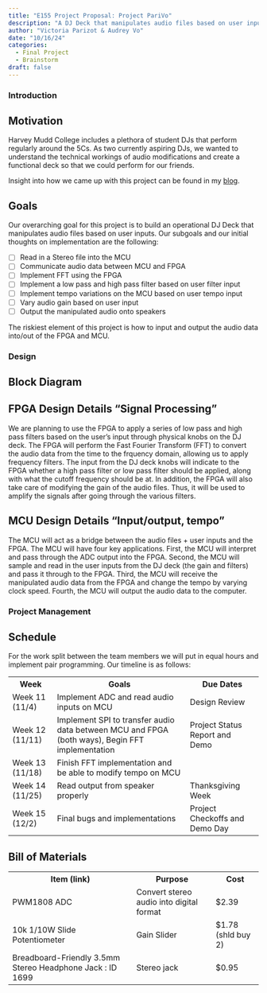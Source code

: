 ```yaml
---
title: "E155 Project Proposal: Project PariVo"
description: "A DJ Deck that manipulates audio files based on user inputs"
author: "Victoria Parizot & Audrey Vo"
date: "10/16/24"
categories:
  - Final Project
  - Brainstorm
draft: false
---
```

### Introduction

## Motivation
Harvey Mudd College includes a plethora of student DJs that perform regularly around the 5Cs. As two currently aspiring DJs, we wanted to understand the technical workings of audio modifications and create a functional deck so that we could perform for our friends.

Insight into how we came up with this project can be found in my [blog](https://vparizot.github.io/hmc-e155-portfolio/posts/post6.html).

## Goals
Our overarching goal for this project is to build an operational DJ Deck that manipulates audio files based on user inputs. Our subgoals and our initial thoughts on implementation are the following:

<ul class="task-list">
<li><label><input type="checkbox">Read in a Stereo file into the MCU</label></li>
<li><label><input type="checkbox">Communicate audio data between MCU and FPGA</label></li>
<li><label><input type="checkbox">Implement FFT using the FPGA</label></li>
<li><label><input type="checkbox">Implement a low pass and high pass filter based on user filter input</label></li>
<li><label><input type="checkbox">Implement tempo variations on the MCU based on user tempo input</label></li>
<li><label><input type="checkbox">Vary audio gain based on user input
</label></li>
<li><label><input type="checkbox">Output the manipulated audio onto speakers
</label></li>
</ul>

The riskiest element of this project is how to input and output the audio data into/out of the FPGA and MCU. 

### Design
## Block Diagram

## FPGA Design Details “Signal Processing”
We are planning to use the FPGA to apply a series of low pass and high pass filters based on the user’s input through physical knobs on the DJ deck. The FPGA will perform the Fast Fourier Transform (FFT) to convert the audio data from the time to the frquency domain, allowing us to apply frequency filters. The input from the DJ deck knobs will indicate to the FPGA whether a high pass filter or low pass filter should be applied, along with what the cutoff frequency should be at. In addition, the FPGA will also take care of modifying the gain of the audio files. Thus, it will be used to amplify the signals after going through the various filters. 


## MCU Design Details “Input/output, tempo”
The MCU will act as a bridge between the audio files + user inputs and the FPGA. The MCU will have four key applications. First, the MCU will interpret and pass through the ADC output into the FPGA. Second, the MCU will sample and read in the user inputs from the DJ deck (the gain and filters) and pass it through to the FPGA. Third, the MCU will receive the manipulated audio data from the FPGA and change the tempo by varying clock speed. Fourth, the MCU will output the audio data to the computer. 


### Project Management

## Schedule
For the work split between the team members we will put in equal hours and implement pair programming. Our timeline is as follows:

<table>
  <tr>
    <th>Week</th>
    <th>Goals</th>
    <th>Due Dates</th>
  </tr>
  <tr>
    <td>Week 11 (11/4)</td>
    <td>Implement ADC and read audio inputs on MCU</td>
    <td>Design Review</td>
  </tr>
  <tr>
    <td>Week 12 (11/11)</td>
    <td>Implement SPI to transfer audio data between MCU and FPGA (both ways), Begin FFT implementation</td>
    <td>Project Status Report and Demo</td>
  </tr>
  <tr>
    <td>Week 13 (11/18)</td>
    <td>Finish FFT implementation and be able to modify tempo on MCU</td>
    <td></td>
  </tr>
  <tr>
    <td>Week 14 (11/25)</td>
    <td>Read output from speaker properly</td>
    <td>Thanksgiving Week</td>
  </tr>
  <tr>
    <td>Week 15 (12/2)</td>
    <td>Final bugs and implementations</td>
    <td>Project Checkoffs and Demo Day</td>
  </tr>
</table>

## Bill of Materials
<table>
  <tr>
    <th>Item (link)</th>
    <th>Purpose</th>
    <th>Cost</th>
  </tr>
  <tr>
    <td>PWM1808 ADC</td>
    <td>Convert stereo audio into digital format</td>
    <td>$2.39</td>
  </tr>
  <tr>
    <td>10k 1/10W Slide Potentiometer</td>
    <td>Gain Slider</td>
    <td>$1.78 (shld buy 2)</td>
  </tr>
  <tr>
    <td>Breadboard-Friendly 3.5mm Stereo Headphone Jack : ID 1699 </td>
    <td>Stereo jack</td>
    <td>$0.95</td>
  </tr>
</table>



